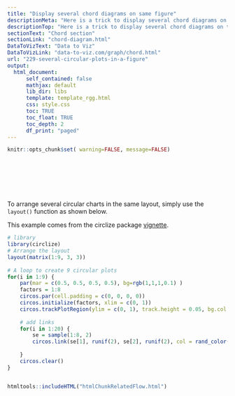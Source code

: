 ```yaml
---
title: "Display several chord diagrams on same figure"
descriptionMeta: "Here is a trick to display several chord diagrams on the same figure, using R and the circlize package."
descriptionTop: "Here is a trick to display several chord diagrams on the same figure, using R and the circlize package."
sectionText: "Chord section"
sectionLink: "chord-diagram.html"
DataToVizText: "Data to Viz"
DataToVizLink: "data-to-viz.com/graph/chord.html"
url: "229-several-circular-plots-in-a-figure"
output:
  html_document:
      self_contained: false    
      mathjax: default
      lib_dir: libs
      template: template_rgg.html
      css: style.css
      toc: TRUE
      toc_float: TRUE
      toc_depth: 2
      df_print: "paged"
---
```



```r
knitr::opts_chunk$set( warning=FALSE, message=FALSE)
```

<div class="container" style="padding-top: 80px">



<div class = "row">

<div class = "col-md-6  col-sm-12 align-self-center">

To arrange several circular charts in the same layout, simply use the `layout()` function as shown below. 

This example comes from the circlize package [vignette](https://cran.r-project.org/web/packages/circlize/vignettes/circlize.pdf).

</div>


<div class = "col-md-6  col-sm-12">

```r
# library
library(circlize)
# Arrange the layout
layout(matrix(1:9, 3, 3)) 
 
# A loop to create 9 circular plots
for(i in 1:9) {
    par(mar = c(0.5, 0.5, 0.5, 0.5), bg=rgb(1,1,1,0.1) )
    factors = 1:8
    circos.par(cell.padding = c(0, 0, 0, 0)) 
    circos.initialize(factors, xlim = c(0, 1)) 
    circos.trackPlotRegion(ylim = c(0, 1), track.height = 0.05, bg.col = rand_color(8), bg.border = NA ) 
 
    # add links
    for(i in 1:20) {
        se = sample(1:8, 2)
        circos.link(se[1], runif(2), se[2], runif(2), col = rand_color(1, transparency = 0.4)) 
        
    }
    circos.clear()
}
```
</div>
</div>



```r
```















<!-- Close container -->
</div>




```r
htmltools::includeHTML("htmlChunkRelatedFlow.html")
```
